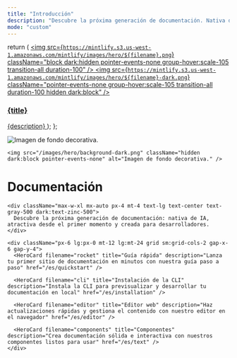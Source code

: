 ```yaml
---
title: "Introducción"
description: "Descubre la próxima generación de documentación. Nativa de IA, atractiva desde el primer momento y creada para desarrolladores."
mode: "custom"
---
```


  return (
    <a className="group cursor-pointer pb-8" href={href}>
      <img
        src={`https://mintlify.s3.us-west-1.amazonaws.com/mintlify/images/hero/${filename}.png`}
        className="block dark:hidden pointer-events-none group-hover:scale-105 transition-all duration-100"
      />
      <img
        src={`https://mintlify.s3.us-west-1.amazonaws.com/mintlify/images/hero/${filename}-dark.png`}
        className="pointer-events-none group-hover:scale-105 transition-all duration-100 hidden dark:block"
      />
      <h3 className="mt-5 text-gray-900 dark:text-zinc-50 font-medium">
        {title}
      </h3>
      <span className="mt-1.5">{description}</span>
    </a>
  );
};

<div className="relative">
  <div className="absolute top-0 lg:-top-16 left-0 right-0">
    <img src="/images/hero/background-light.png" className="block dark:hidden pointer-events-none" alt="Imagen de fondo decorativa." />

    <img src="/images/hero/background-dark.png" className="hidden dark:block pointer-events-none" alt="Imagen de fondo decorativa." />
  </div>

  <div className="px-4 py-16 lg:py-48 lg:pb-24 max-w-3xl mx-auto">
    <h1 className="block text-4xl font-medium text-center text-gray-900 dark:text-zinc-50 tracking-tight">
      Documentación
    </h1>

    <div className="max-w-xl mx-auto px-4 mt-4 text-lg text-center text-gray-500 dark:text-zinc-500">
      Descubre la próxima generación de documentación: nativa de IA, atractiva desde el primer momento y creada para desarrolladores.
    </div>

    <div className="px-6 lg:px-0 mt-12 lg:mt-24 grid sm:grid-cols-2 gap-x-6 gap-y-4">
      <HeroCard filename="rocket" title="Guía rápida" description="Lanza tu primer sitio de documentación en minutos con nuestra guía paso a paso" href="/es/quickstart" />

      <HeroCard filename="cli" title="Instalación de la CLI" description="Instala la CLI para previsualizar y desarrollar tu documentación en local" href="/es/installation" />

      <HeroCard filename="editor" title="Editor web" description="Haz actualizaciones rápidas y gestiona el contenido con nuestro editor en el navegador" href="/es/editor" />

      <HeroCard filename="components" title="Componentes" description="Crea documentación sólida e interactiva con nuestros componentes listos para usar" href="/es/text" />
    </div>
  </div>
</div>
